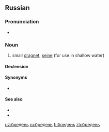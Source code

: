==Russian==

===Pronunciation===
* {{IPA|/ˈbrʲedʲɪnʲ/|lang=ru}}

===Noun===
{{ru-noun+|бре́день|m*}}

# {{context|fishing|lang=ru}} small [[dragnet]], [[seine]] (for use in shallow water)

====Declension====
{{ru-noun-table|бре́день|m*}}

====Synonyms====
* {{l|ru|бредник}}

====See also====
* {{l|ru|невод}}
* {{l|ru|трал}}

[[uz:бредень]]
[[ru:бредень]]
[[fi:бредень]]
[[zh:бредень]]